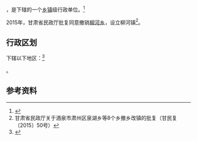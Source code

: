 {{中国乡级行政区|62/09/81/202/000}}

'''{{PAGENAMEBASE}}'''，是{{PRC admin/fullname|62/09/81/202/000|3}}下辖的一个[[乡镇|乡镇]]级行政单位。<ref>{{PRC admin/ref sgc|{{PRC admin/parent|62/09/81/202/000}}}}</ref>

2015年，甘肃省民政厅批复同意撤销[[柳河乡_(玉门市)|柳河乡]]，设立柳河镇<ref>甘肃省民政厅关于酒泉市肃州区泉湖乡等8个乡撤乡改镇的批复（甘民复〔2015〕50号）</ref>。

== 行政区划 ==

{{PAGENAMEBASE}}下辖以下地区：<ref>{{PRC admin/ref sgc|62/09/81/202/000}}</ref>

{{PRC admin/children|62/09/81/202/000}}。

== 参考资料 ==

{{reflist}}

{{行政区划小作品}}
{{PRC admin/navcat|62/09/81/202/000}}